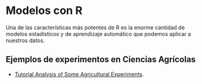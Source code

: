 # Modelos con R

Una de las características más potentes de R es la enorme cantidad de
modelos estadísticos y de aprendizaje automático que podemos aplicar
a nuestros datos.


## Ejemplos de experimentos en Ciencias Agrícolas

- [Tutorial Analysis of Some Agricultural Experiments](https://myaseen208.com/agriTutorial/articles/IntroagriTutorial.pdf).
